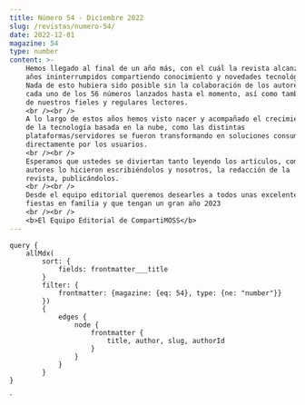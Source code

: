 ```yaml
---
title: Número 54 - Diciembre 2022
slug: /revistas/numero-54/
date: 2022-12-01
magazine: 54
type: number
content: >-
    Hemos llegado al final de un año más, con el cuál la revista alcanza 14
    años ininterrumpidos compartiendo conocimiento y novedades tecnológicas.
    Nada de esto hubiera sido posible sin la colaboración de los autores de
    cada uno de los 56 números lanzados hasta el momento, así como también
    de nuestros fieles y regulares lectores.
    <br /><br />
    A lo largo de estos años hemos visto nacer y acompañado el crecimiento
    de la tecnología basada en la nube, como las distintas
    plataformas/servidores se fueron transformando en soluciones consumibles
    directamente por los usuarios.
    <br /><br />
    Esperamos que ustedes se diviertan tanto leyendo los artículos, como los
    autores lo hicieron escribiéndolos y nosotros, la redacción de la
    revista, publicándolos.
    <br /><br />
    Desde el equipo editorial queremos desearles a todos unas excelentes
    fiestas en familia y que tengan un gran año 2023
    <br /><br />
    <b>El Equipo Editorial de CompartiMOSS</b>
---
```



<NumberHeader frontmatter={props.pageContext.frontmatter} />

<ViewArticles articles={props.data.allMdx} title="Índice" />

<ViewPartners />

    query {
        allMdx(    
            sort: {
                fields: frontmatter___title
            }
            filter: {
                frontmatter: {magazine: {eq: 54}, type: {ne: "number"}}
            }) 
            {
                edges {
                    node {
                        frontmatter {
                            title, author, slug, authorId
                        }      
                    }
                }
            }
    }
`

